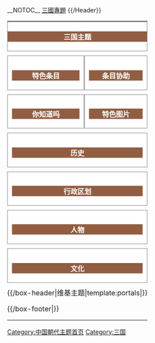 <!-- 這個主題使用這個語法建立： subst:box portal skeleton| topic=三国|  -->
__NOTOC__
[[維基百科:三國演義專題|三國專題]]
{{中国朝代主题系列}}
{{/Header}}
{| width="100%" cellpadding="5" cellspacing="10" style="background: #e8f0ff; border-style:solid; border-width:2px; border-color: #aa0000; "
| valign="top" style="padding: 0; margin:0;" |

<div style="font-size:small;  ">

<div style="display:block;border:1px solid #aaaaaa;vertical-align: top; margin-bottom:10px;padding-bottom:5px;padding-left:0px;padding-right:0px; background-color: #ffffff; border-color: #888888;">
<div style="float:right;margin-left:5px;">{{edit|Portal:三国/简介}}</div>
<h2 style="font-size: medium; font-weight: bold; background-color: #915e43; color: #fff; " align=center>三国主题</h2>
{{Portal:三国/简介}}
</div>

<div style="float:left; width:55%;">

<div style="display:block;border:1px solid #aaaaaa;vertical-align: top; margin-bottom:10px;padding-top:10px;padding-bottom:5px;padding-left:10px;padding-right:10px; background-color: #ffffff; border-color: #888888;">
<div style="float:right;margin-left:5px;">{{edit|Portal:三国/特色条目}}</div>
<h2 style="font-size: medium; font-weight: bold; background-color: #915e43; color: #fff; " align=center>特色条目</h2>
{{Portal:三国/特色条目}}
</div>

<div style="display:block;border:1px solid #aaaaaa;vertical-align: top; margin-bottom:10px;padding-top:10px;padding-bottom:5px;padding-left:10px;padding-right:10px; background-color: #ffffff; border-color: #888888;">
<div style="float:right;margin-left:5px;">{{edit|Portal:三国/你知道吗}}</div>
<h2 style="font-size: medium; font-weight: bold; background-color: #915e43; color: #fff; " align=center>你知道吗</h2>
{{Portal:三国/你知道吗}}
</div>

</div>
<div style="float:left; width:45%;">
<!-- 請解決版權問題後在刊登本專題
<div style="display:block;border:1px solid #aaaaaa;vertical-align: top; margin-bottom:10px;padding-top:10px;padding-bottom:5px;padding-left:10px;padding-right:10px; background-color: #ffffff; border-color: #888888;">
<div style="float:right;margin-left:5px;"> {{edit|Portal:三国/专题}}</div>
<h2 style="font-size: medium; font-weight: bold; background-color: #915e43; color: #fff; " align=center>专题</h2>
{{Portal:三国/专题}}
</div> 
-->

<div style="display:block;border:1px solid #aaaaaa;vertical-align: top; margin-bottom:10px;padding-top:10px;padding-bottom:5px;padding-left:10px;padding-right:10px; background-color: #ffffff; border-color: #888888;">
<div style="float:right;margin-left:5px;">{{edit|Portal:三国/条目协助}}</div>
<h2 style="font-size: medium; font-weight: bold; background-color: #915e43; color: #fff; " align=center>条目协助</h2>
{{Portal:三国/条目}}
</div>

<div style="display:block;border:1px solid #aaaaaa;vertical-align: top; margin-bottom:10px;padding-top:10px;padding-bottom:5px;padding-left:10px;padding-right:10px; background-color: #ffffff; border-color: #888888;">
<div style="float:right;margin-left:5px;">{{edit|Portal:三国/特色图片}}</div>
<h2 style="font-size: medium; font-weight: bold; background-color: #915e43; color: #fff; " align=center>特色图片</h2>
{{Portal:三国/特色图片}}
</div>

</div>

<div style="float:right; width:100%;">

<div style="display:block;border:1px solid #aaaaaa;vertical-align: top; margin-bottom:10px;padding-top:10px;padding-bottom:5px;padding-left:10px;padding-right:10px; background-color: #ffffff; border-color: #888888;">
<div style="float:right;margin-left:5px;">{{edit|Portal:三国/历史}}</div>
<h2 style="font-size: medium; font-weight: bold; background-color: #915e43; color: #fff; " align=center>历史</h2>
{{Portal:三国/历史}}
</div>

<div style="display:block;border:1px solid #aaaaaa;vertical-align: top; margin-bottom:10px;padding-top:10px;padding-bottom:5px;padding-left:10px;padding-right:10px; background-color: #ffffff; border-color: #888888;">
<div style="float:right;margin-left:5px;">{{edit|Portal:三国/行政区划}}</div>
<h2 style="font-size: medium; font-weight: bold; background-color: #915e43; color: #fff; " align=center>行政区划</h2>
{{Portal:三国/行政区划}}
</div>

<div style="display:block;border:1px solid #aaaaaa;vertical-align: top; margin-bottom:10px;padding-top:10px;padding-bottom:5px;padding-left:10px;padding-right:10px; background-color: #ffffff; border-color: #888888;">
<div style="float:right;margin-left:5px;">{{edit|Portal:三国/人物}}</div>
<h2 style="font-size: medium; font-weight: bold; background-color: #915e43; color: #fff; " align=center>人物</h2>
{{Portal:三国/人物}}
</div>

<div style="display:block;border:1px solid #aaaaaa;vertical-align: top; margin-bottom:10px;padding-top:10px;padding-bottom:5px;padding-left:10px;padding-right:10px; background-color: #ffffff; border-color: #888888;">
<div style="float:right;margin-left:5px;">{{edit|Portal:三国/文化}}</div>
<h2 style="font-size: medium; font-weight: bold; background-color: #915e43; color: #fff; " align=center>文化</h2>
{{Portal:三国/文化}}
</div>
</div>

</div>

{{/box-header|维基主题|template:portals|}}
<div style="font-size:small;  ">
{{portals}}
</div>
{{/box-footer|}}

|}

[[Category:中国朝代主题首页|Category:中国朝代主题首页]]
[[Category:三国|Category:三国]]